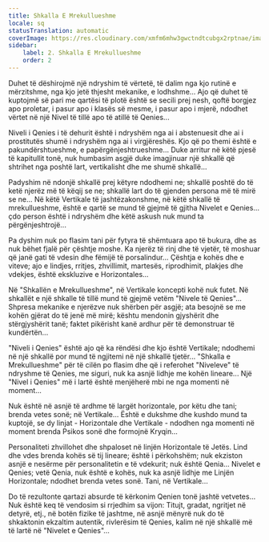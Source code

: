 ```yaml
---
title: Shkalla E Mrekullueshme
locale: sq
statusTranslation: automatic
coverImage: https://res.cloudinary.com/xmfm6mhw3gwctndtcubgx2rptnae/image/upload/v1740468922/small_cover_tratado_de_psicologia_revolucionaria_a4c0dca4e0.webp
sidebar:
    label: 2. Shkalla E Mrekullueshme
    order: 2
---
```

Duhet të dëshirojmë një ndryshim të vërtetë, të dalim nga kjo rutinë e mërzitshme, nga kjo jetë thjesht mekanike, e lodhshme... Ajo që duhet të kuptojmë së pari me qartësi të plotë është se secili prej nesh, qoftë borgjez apo proletar, i pasur apo i klasës së mesme, i pasur apo i mjerë, ndodhet vërtet në një Nivel të tillë apo të atillë të Qenies...

Niveli i Qenies i të dehurit është i ndryshëm nga ai i abstenuesit dhe ai i prostitutës shumë i ndryshëm nga ai i virgjëreshës. Kjo që po themi është e pakundërshtueshme, e papërgënjeshtrueshme... Duke arritur në këtë pjesë të kapitullit tonë, nuk humbasim asgjë duke imagjinuar një shkallë që shtrihet nga poshtë lart, vertikalisht dhe me shumë shkallë...

Padyshim në ndonjë shkallë prej këtyre ndodhemi ne; shkallë poshtë do të ketë njerëz më të këqij se ne; shkallë lart do të gjenden persona më të mirë se ne... Në këtë Vertikale të jashtëzakonshme, në këtë shkallë të mrekullueshme, është e qartë se mund të gjejmë të gjitha Nivelet e Qenies... çdo person është i ndryshëm dhe këtë askush nuk mund ta përgënjeshtrojë...

Pa dyshim nuk po flasim tani për fytyra të shëmtuara apo të bukura, dhe as nuk bëhet fjalë për çështje moshe. Ka njerëz të rinj dhe të vjetër, të moshuar që janë gati të vdesin dhe fëmijë të porsalindur... Çështja e kohës dhe e viteve; ajo e lindjes, rritjes, zhvillimit, martesës, riprodhimit, plakjes dhe vdekjes, është ekskluzive e Horizontales...

Në "Shkallën e Mrekullueshme", në Vertikale koncepti kohë nuk futet. Në shkallët e një shkalle të tillë mund të gjejmë vetëm "Nivele të Qenies"... Shpresa mekanike e njerëzve nuk shërben për asgjë; ata besojnë se me kohën gjërat do të jenë më mirë; kështu mendonin gjyshërit dhe stërgjyshërit tanë; faktet pikërisht kanë ardhur për të demonstruar të kundërtën...

"Niveli i Qenies" është ajo që ka rëndësi dhe kjo është Vertikale; ndodhemi në një shkallë por mund të ngjitemi në një shkallë tjetër... "Shkalla e Mrekullueshme" për të cilën po flasim dhe që i referohet "Niveleve" të ndryshme të Qenies, me siguri, nuk ka asnjë lidhje me kohën lineare... Një "Nivel i Qenies" më i lartë është menjëherë mbi ne nga momenti në moment...

Nuk është në asnjë të ardhme të largët horizontale, por këtu dhe tani; brenda vetes sonë; në Vertikale... Është e dukshme dhe kushdo mund ta kuptojë, se dy linjat - Horizontale dhe Vertikale - ndodhen nga momenti në moment brenda Psikos sonë dhe formojnë Kryqin...

Personaliteti zhvillohet dhe shpaloset në linjën Horizontale të Jetës. Lind dhe vdes brenda kohës së tij lineare; është i përkohshëm; nuk ekziston asnjë e nesërme për personalitetin e të vdekurit; nuk është Qenia... Nivelet e Qenies; vetë Qenia, nuk është e kohës, nuk ka asnjë lidhje me Linjën Horizontale; ndodhet brenda vetes sonë. Tani, në Vertikale...

Do të rezultonte qartazi absurde të kërkonim Qenien tonë jashtë vetvetes... Nuk është keq të vendosim si rrjedhim sa vijon: Titujt, gradat, ngritjet në detyrë, etj., në botën fizike të jashtme, në asnjë mënyrë nuk do të shkaktonin ekzaltim autentik, rivlerësim të Qenies, kalim në një shkallë më të lartë në "Nivelet e Qenies"...

